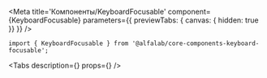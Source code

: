 


<Meta
    title='Компоненты/KeyboardFocusable'
    component={KeyboardFocusable}
    parameters={{ previewTabs: { canvas: { hidden: true }} }}
/>


<!-- Docs -->

<ComponentHeader
    name='KeyboardFocusable'
    version={version}
    package='@alfalab/core-components-keyboard-focusable'
    stage={3}
    design='https://www.figma.com/file/hqSP3L6qu8UcL3sf18Su1M/Web-Components?node-id=4165%3A8950'
/>

```tsx
import { KeyboardFocusable } from '@alfalab/core-components-keyboard-focusable';
```

<Tabs
    description={<Description />}
    props={<Props of={KeyboardFocusable} />}
/>
